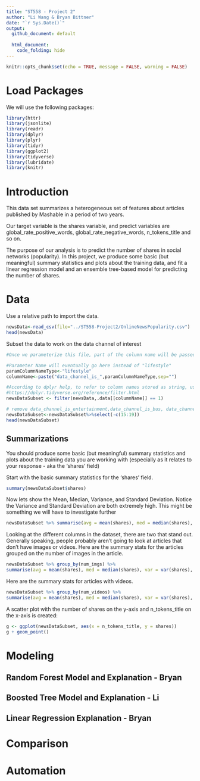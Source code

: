 ```yaml
---
title: "ST558 - Project 2"
author: "Li Wang & Bryan Bittner"
date: "`r Sys.Date()`"
output: 
  github_document: default
   
  html_document:
    code_folding: hide
---
```


```r
knitr::opts_chunk$set(echo = TRUE, message = FALSE, warning = FALSE)

```


# Load Packages

We will use the following packages:

```r
library(httr)
library(jsonlite)
library(readr)
library(dplyr)
library(plyr)
library(tidyr)
library(ggplot2)
library(tidyverse)
library(lubridate)
library(knitr)
```


# Introduction

This data set summarizes a heterogeneous set of features about articles published by Mashable in a period of two years. 

Our target variable is the shares variable, and predict variables are global_rate_positive_words, global_rate_negative_words, n_tokens_title and so on. 

The purpose of our analysis is to predict the number of shares in social networks (popularity). In this project, we produce some basic (but meaningful) summary statistics and plots about the training data, and fit a linear regression model and an ensemble tree-based model for predicting the number of shares.


# Data

Use a relative path to import the data.

```r
newsData<-read_csv(file="../ST558-Project2/OnlineNewsPopularity.csv")
head(newsData)
```

Subset the data to work on the data channel of interest

```r
#Once we parameterize this file, part of the column name will be passed in as a parameter by the render code. I'm creating a separate field to handle this portion of the column name now and eventually we can just set the parameter to this field and the rest should work.

#Parameter Name will eventually go here instead of "lifestyle"
paramColumnNameType<-"lifestyle"
columnName<-paste("data_channel_is_",paramColumnNameType,sep="")

#According to dplyr help, to refer to column names stored as string, use the '.data' pronoun.
#https://dplyr.tidyverse.org/reference/filter.html
newsDataSubset <- filter(newsData,.data[[columnName]] == 1)

# remove data_channel_is_entertainment,data_channel_is_bus, data_channel_is_socmed ,data_channel_is_tech,data_channel_is_world columns.
newsDataSubset<-newsDataSubset%>%select(-c(15:19))
head(newsDataSubset)
```

## Summarizations

You should produce some basic (but meaningful) summary statistics and plots about the training data you are working with (especially as it relates to your response - aka the 'shares' field)


Start with the basic summary statistics for the 'shares' field.
```r
summary(newsDataSubset$shares)
```

Now lets show the Mean, Median, Variance, and Standard Deviation. Notice the Variance and Standard Deviation are both extremely high. This might be something we will have to investigate further
```r
newsDataSubset %>% summarise(avg = mean(shares), med = median(shares), var = var(shares), sd = sd(shares))
```

Looking at the different columns in the dataset, there are two that stand out. Generally speaking, people probably aren't going to look at articles that don't have images or videos. Here are the summary stats for the articles grouped on the number of images in the article.

```r
newsDataSubset %>% group_by(num_imgs) %>%
summarise(avg = mean(shares), med = median(shares), var = var(shares), sd = sd(shares))
```

Here are the summary stats for articles with videos.
```r
newsDataSubset %>% group_by(num_videos) %>%
summarise(avg = mean(shares), med = median(shares), var = var(shares), sd = sd(shares))
```

A scatter plot with the number of shares on the y-axis and n_tokens_title on the x-axis is created:

```r
g <- ggplot(newsDataSubset, aes(x = n_tokens_title, y = shares))
g + geom_point()
```


# Modeling

## Random Forest Model and Explanation - Bryan

## Boosted Tree Model and Explanation - Li

## Linear Regression Explanation - Bryan

# Comparison

# Automation
